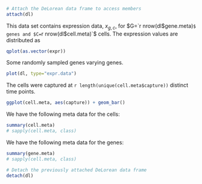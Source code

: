 ```r
# Attach the DeLorean data frame to access members
attach(dl)
```

This data set contains expression data, $x_{g,c}$, for
$G=`r nrow(dl$gene.meta)`$ genes and $C=`r nrow(dl$cell.meta)`$ cells.
The expression values are distributed as
```r
qplot(as.vector(expr))

```


Some randomly sampled genes varying genes.
```r
plot(dl, type="expr.data")

```


The cells were captured at `r length(unique(cell.meta$capture))` distinct
time points.
```r
ggplot(cell.meta, aes(capture)) + geom_bar()

```

We have the following meta data for the cells:
```r
summary(cell.meta)
# sapply(cell.meta, class)

```


We have the following meta data for the genes:
```r
summary(gene.meta)
# sapply(cell.meta, class)

```


```r
# Detach the previously attached DeLorean data frame
detach(dl)
```
